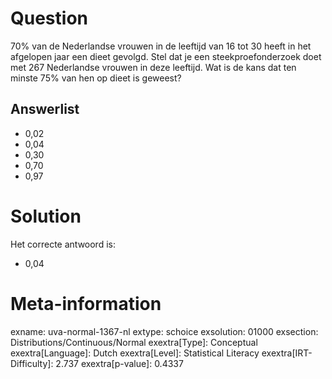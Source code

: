 Question
========

70% van de Nederlandse vrouwen in de leeftijd van 16 tot 30 heeft in het
afgelopen jaar een dieet gevolgd. Stel dat je een steekproefonderzoek
doet met 267 Nederlandse vrouwen in deze leeftijd. Wat is de kans dat
ten minste 75% van hen op dieet is geweest?

Answerlist
----------

* 0,02
* 0,04
* 0,30
* 0,70
* 0,97

Solution
========

Het correcte antwoord is: 

* 0,04

Meta-information
================
exname: uva-normal-1367-nl
extype: schoice
exsolution: 01000
exsection: Distributions/Continuous/Normal
exextra[Type]: Conceptual
exextra[Language]: Dutch
exextra[Level]: Statistical Literacy
exextra[IRT-Difficulty]: 2.737
exextra[p-value]: 0.4337
